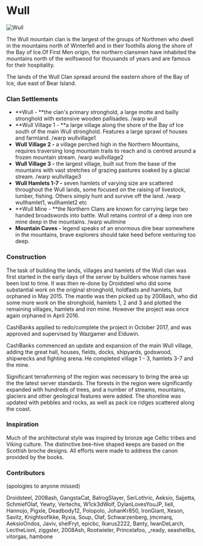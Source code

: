 

# Wull

<Image
  src="https://cdn.sanity.io/images/1as7cn02/production/461b48e10df5fcafdf7bef8ec18de0f007ab5f35-1280x720.png?w=976&h=350&fit=crop&crop=center&auto=format"
  alt="Wull"
  width={976}
  height={350}
/>

<ProjectDetails
  floatRight
  region="North"
  house="Clan Wull"
  type="Clan"
  status="Completed"
  warp="/warp Wull"
  projectLead="CashBanks"
  dateStarted="November 14, 2017"
  dateCompleted="November 14, 2017"
/>

The Wull mountain clan is the largest of the groups of Northmen who dwell in the mountains north of Winterfell and in their foothills along the shore of the Bay of Ice.Of First Men origin, the northern clansmen have inhabited the mountains north of the wolfswood for thousands of years and are famous for their hospitality.

The lands of the Wull Clan spread around the eastern shore of the Bay of Ice, due east of Bear Island.

### Clan Settlements

- **Wull - **the clan's primary stronghold, a large motte and bailly stronghold with extensive wooden pallisades. /warp wull
- **Wull Village 1 - **a large village along the shore of the Bay of Ice south of the main Wull stronghold. Features a large sprawl of houses and farmland. /warp wullvillage1
- **Wull Village 2 -** a village perched high in the Northern Mountains, requires traversing long mountain trails to reach and is centred around a frozen mountain stream. /warp wullvillage2
- **Wull Village 3 -** the largest village, built out from the base of the mountains with vast stretches of grazing pastures soaked by a glacial stream. /warp wullvillage3
- **Wull Hamlets 1-7 -** seven hamlets of varying size are scattered throughout the Wull lands, some focused on the raising of livestock, lumber, fishing. Others simply hunt and survive off the land. /warp wullhamlet1, wullhamlet2 etc
- **Wull Mine - **the Northern Clans are known for carrying large two handed broadswords into battle. Wull retains control of a deep iron ore mine deep in the mountains. /warp wullmine
- **Mountain Caves -** legend speaks of an enormous dire bear somewhere in the mountains, brave explorers should take heed before venturing too deep.

### Construction

The task of building the lands, villages and hamlets of the Wull clan was first started in the early days of the server by builders whose names have been lost to time. It was then re-done by Droidsteel who did some substantial work on the original stronghold, holdfasts and hamlets, but orphaned in May 2015. The mantle was then picked up by 2008ash, who did some more work on the stronghold, hamlets 1, 2 and 3 and plotted the remaining villages, hamlets and iron mine. However the project was once again orphaned in April 2016.

CashBanks applied to redo/complete the project in October 2017, and was approved and supervised by Wazgamer and Elduwin.

CashBanks commenced an update and expansion of the main Wull village, adding the great hall, houses, fields, docks, shipyards, godswood, shipwrecks and fighting arena. He completed village 1 - 3, hamlets 3-7 and the mine.

Significant terraforming of the region was necessary to bring the area up the the latest server standards. The forests in the region were significantly expanded with hundreds of trees, and a number of streams, mountains, glaciers and other geological features were added. The shoreline was updated with pebbles and rocks, as well as pack ice ridges scattered along the coast.

### Inspiration

Much of the architectural style was inspired by bronze age Celtic tribes and Viking culture. The distinctive bee-hive shaped keeps are based on the Scottish broche designs. All efforts were made to address the canon provided by the books.

### Contributors

(apologies to anyone missed)

Droidsteel, 2008ash, GangstaCat, BalrogSlayer, SerLothric, Aeksio, Sajjetta, SchmiefOlaf, Yewty, Vertechs, W1ck3dWolf, DylanLovesYouJP, Iiell, Hannojo, Pigxle, Deadbody12, Polopolo, JohanKr850, IronGiant, Xeson, Savitz, KnightsofIkke, Ryxia, Soup, Olaf, Schwarzenberg, jmcmarq, AeksioOndos, Javiv, shelFryt, epicbc, Ikarus2222, Banty, IwanDeLarch, LectheLionl, ziggster, 2008Ash, Rootwieler, Princelafoo, \_ready, seashellbs, vitorgas, hambone
